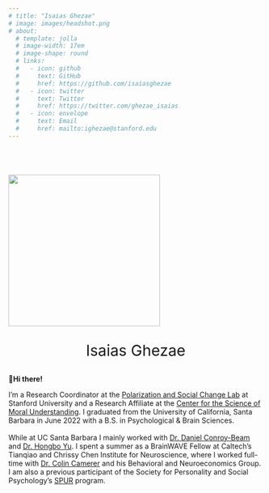 ```yaml
---
# title: "Isaias Ghezae"
# image: images/headshot.png
# about:
  # template: jolla
  # image-width: 17em
  # image-shape: round
  # links:
  #   - icon: github
  #     text: GitHub
  #     href: https://github.com/isaiasghezae
  #   - icon: twitter
  #     text: Twitter
  #     href: https://twitter.com/ghezae_isaias
  #   - icon: envelope
  #     text: Email
  #     href: mailto:ighezae@stanford.edu
---
```


::: {layout="[1.5, 3]" layout-valign="top" style="padding-top: 40px;"}
::: a
![](images/headshot.png){fig-alt="Isaias Ghezae's headshot" fig-caption="Isaias Ghezae" width="300" style="padding-bottom:0px"}

::: {.c style="text-align: center; font-size: 30px; padding-top:0px"}
Isaias Ghezae
:::
:::

::: {.b style="text-align: left"}
::: less-large-text
👋**Hi there!**
:::

I'm a Research Coordinator at the [Polarization and Social Change Lab](https://www.pascl.stanford.edu/) at Stanford University and a Research Affiliate at the [Center for the Science of Moral Understanding](https://www.moralunderstanding.com/). I graduated from the University of California, Santa Barbara in June 2022 with a B.S. in Psychological & Brain Sciences. <br><br> While at UC Santa Barbara I mainly worked with [Dr. Daniel Conroy-Beam](https://psych.ucsb.edu/people/faculty/daniel-conroy-beam) and [Dr. Hongbo Yu](https://psych.ucsb.edu/people/faculty/hongbo-yu). I spent a summer as a BrainWAVE Fellow at Caltech's Tianqiao and Chrissy Chen Institute for Neuroscience, where I worked full-time with [Dr. Colin Camerer](https://www.hss.caltech.edu/people/colin-f-camerer) and his Behavioral and Neuroeconomics Group. I am also a previous participant of the Society for Personality and Social Psychology's [SPUR](https://spsp.org/professional-development/training-programs/social-personality-undergraduate-research-spur-program) program.
:::

:::
